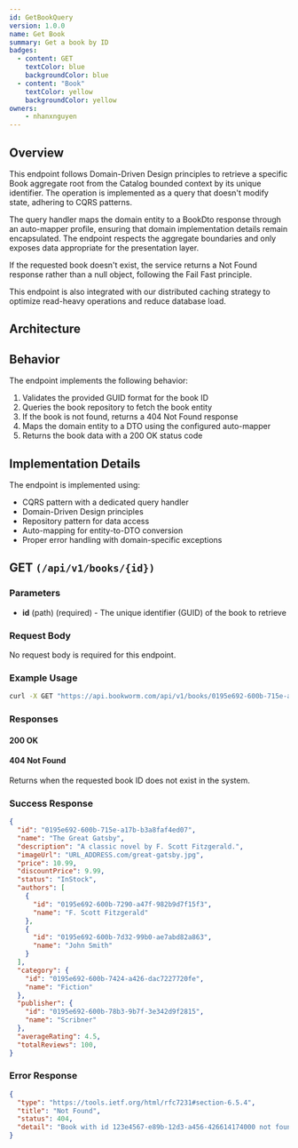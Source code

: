 ```yaml
---
id: GetBookQuery
version: 1.0.0
name: Get Book
summary: Get a book by ID
badges:
  - content: GET
    textColor: blue
    backgroundColor: blue
  - content: "Book"
    textColor: yellow
    backgroundColor: yellow
owners:
    - nhanxnguyen
---
```


## Overview

This endpoint follows Domain-Driven Design principles to retrieve a specific Book aggregate root from the Catalog bounded context by its unique identifier. The operation is implemented as a query that doesn't modify state, adhering to CQRS patterns.

The query handler maps the domain entity to a BookDto response through an auto-mapper profile, ensuring that domain implementation details remain encapsulated. The endpoint respects the aggregate boundaries and only exposes data appropriate for the presentation layer.

If the requested book doesn't exist, the service returns a Not Found response rather than a null object, following the Fail Fast principle.

This endpoint is also integrated with our distributed caching strategy to optimize read-heavy operations and reduce database load.

## Architecture

<NodeGraph />

## Behavior

The endpoint implements the following behavior:

1. Validates the provided GUID format for the book ID
2. Queries the book repository to fetch the book entity
3. If the book is not found, returns a 404 Not Found response
4. Maps the domain entity to a DTO using the configured auto-mapper
5. Returns the book data with a 200 OK status code

## Implementation Details

The endpoint is implemented using:

- CQRS pattern with a dedicated query handler
- Domain-Driven Design principles
- Repository pattern for data access
- Auto-mapping for entity-to-DTO conversion
- Proper error handling with domain-specific exceptions

## GET `(/api/v1/books/{id})`

### Parameters

- **id** (path) (required) - The unique identifier (GUID) of the book to retrieve

### Request Body

No request body is required for this endpoint.

### Example Usage

```bash
curl -X GET "https://api.bookworm.com/api/v1/books/0195e692-600b-715e-a17b-b3a8faf4ed07"
```

### Responses

#### <span className="text-green-500">200 OK</span>

<SchemaViewer file="response-200.json" maxHeight="500" id="response-200" />

#### <span className="text-red-500">404 Not Found</span>

Returns when the requested book ID does not exist in the system.

<SchemaViewer file="response-404.json" maxHeight="500" id="response-404" />

### Success Response

```json title="200 OK"
{
  "id": "0195e692-600b-715e-a17b-b3a8faf4ed07",
  "name": "The Great Gatsby",
  "description": "A classic novel by F. Scott Fitzgerald.",
  "imageUrl": "URL_ADDRESS.com/great-gatsby.jpg",
  "price": 10.99,
  "discountPrice": 9.99,
  "status": "InStock",
  "authors": [
    {
      "id": "0195e692-600b-7290-a47f-982b9d7f15f3",
      "name": "F. Scott Fitzgerald"
    },
    {
      "id": "0195e692-600b-7d32-99b0-ae7abd82a863",
      "name": "John Smith"
    }
  ],
  "category": {
    "id": "0195e692-600b-7424-a426-dac7227720fe",
    "name": "Fiction"
  },
  "publisher": {
    "id": "0195e692-600b-78b3-9b7f-3e342d9f2815",
    "name": "Scribner"
  },
  "averageRating": 4.5,
  "totalReviews": 100,
}
```

### Error Response

```json title="404 Not Found"
{
  "type": "https://tools.ietf.org/html/rfc7231#section-6.5.4",
  "title": "Not Found",
  "status": 404,
  "detail": "Book with id 123e4567-e89b-12d3-a456-426614174000 not found."
}
```
